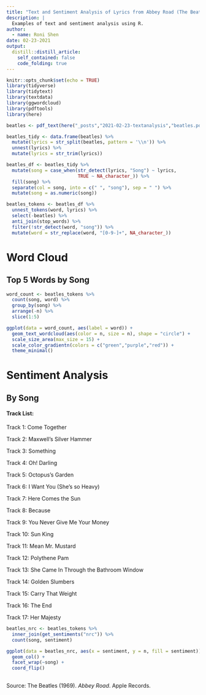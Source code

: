 ```yaml
---
title: "Text and Sentiment Analysis of Lyrics from Abbey Road (The Beatles)"
description: |
  Examples of text and sentiment analysis using R.
author:
  - name: Roni Shen
date: 02-23-2021
output:
  distill::distill_article:
    self_contained: false
    code_folding: true
---
```



```r
knitr::opts_chunk$set(echo = TRUE)
library(tidyverse)
library(tidytext)
library(textdata)
library(ggwordcloud)
library(pdftools)
library(here)

```

```r
beatles <- pdf_text(here("_posts","2021-02-23-textanalysis","beatles.pdf"))

beatles_tidy <- data.frame(beatles) %>% 
  mutate(lyrics = str_split(beatles, pattern = '\\n')) %>% 
  unnest(lyrics) %>% 
  mutate(lyrics = str_trim(lyrics))
```

```r
beatles_df <- beatles_tidy %>% 
  mutate(song = case_when(str_detect(lyrics, "Song") ~ lyrics, 
                          TRUE ~ NA_character_)) %>% 
  fill(song) %>% 
  separate(col = song, into = c(" ", "song"), sep = " ") %>% 
  mutate(song = as.numeric(song))

beatles_tokens <- beatles_df %>% 
  unnest_tokens(word, lyrics) %>% 
  select(-beatles) %>% 
  anti_join(stop_words) %>% 
  filter(!str_detect(word, "song")) %>% 
  mutate(word = str_replace(word, "[0-9-]+", NA_character_))
```

# Word Cloud 
## Top 5 Words by Song

```r
word_count <- beatles_tokens %>%  
  count(song, word) %>% 
  group_by(song) %>% 
  arrange(-n) %>% 
  slice(1:5)

ggplot(data = word_count, aes(label = word)) +
  geom_text_wordcloud(aes(color = n, size = n), shape = "circle") +
  scale_size_area(max_size = 15) +
  scale_color_gradientn(colors = c("green","purple","red")) +
  theme_minimal()
```


# Sentiment Analysis 
## By Song

#### Track List:
Track 1: Come Together

Track 2: Maxwell's Silver Hammer

Track 3: Something

Track 4: Oh! Darling

Track 5: Octopus's Garden

Track 6: I Want You (She's so Heavy)

Track 7: Here Comes the Sun

Track 8: Because

Track 9: You Never Give Me Your Money

Track 10: Sun King

Track 11: Mean Mr. Mustard

Track 12: Polythene Pam

Track 13: She Came In Through the Bathroom Window

Track 14: Golden Slumbers

Track 15: Carry That Weight

Track 16: The End

Track 17: Her Majesty


```r
beatles_nrc <- beatles_tokens %>% 
  inner_join(get_sentiments("nrc")) %>%  
  count(song, sentiment)

ggplot(data = beatles_nrc, aes(x = sentiment, y = n, fill = sentiment)) +
  geom_col() +
  facet_wrap(~song) +
  coord_flip()
  
```

Source: The Beatles (1969). *Abbey Road*. Apple Records.